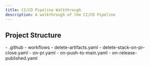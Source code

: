 ```yaml
---
title: CI/CD Pipeline Walkthrough
description: A walkthrough of the CI/CD Pipeline
---
```



## Project Structure


<FileTree>
- .github
  - workflows
      - delete-artifacts.yaml
      - delete-stack-on-pr-close.yaml
      - on-pr.yaml
      - on-push-to-main.yaml
      - on-release-published.yaml
</FileTree>